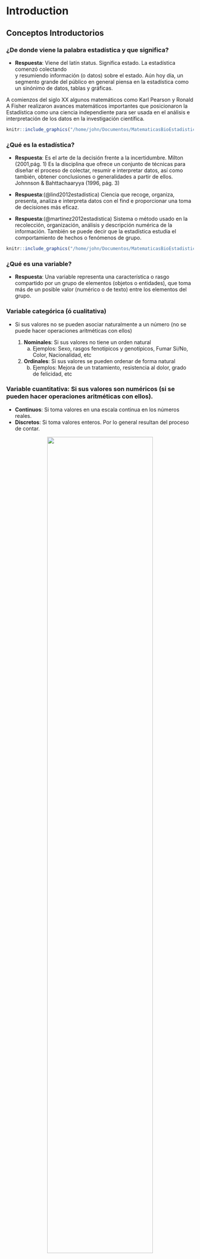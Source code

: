 # Introduction {#intro}

## Conceptos Introductorios

### **¿De donde viene la palabra estadı́stica y que significa?**
  + **Respuesta**:
    Viene del latı́n status.
    Significa estado.
    La estadı́stica comenzó colectando  
    y resumiendo información (o datos) sobre el estado.
    Aún hoy dı́a, un segmento grande del
    público en general piensa en la
    estadı́stica como un sinónimo de datos,
    tablas y gráficas.


A comienzos del siglo XX algunos matemáticos como Karl Pearson
y Ronald A Fisher realizaron avances matemáticos importantes que
posicionaron la Estadı́stica como una ciencia independiente para
ser usada en el análisis e interpretación de los datos en la
investigación cientı́fica.



```r
knitr::include_graphics("/home/john/Documentos/MatematicasBioEstadisticaV1/BioestadisticaUnoUCES2021/images/EstadisticaColeccion1.jpg")
```


### **¿Qué es la estadística?**
  + **Respuesta**:
  Es el arte de la decisión frente a la
incertidumbre.
Milton (2001,pág. 1)
Es la disciplina que ofrece un conjunto
de técnicas para diseñar el proceso de
colectar, resumir e interpretar datos, ası́
como también, obtener conclusiones o
generalidades a partir de ellos.
Johnnson & Bahttachaaryya (1996,
pág. 3)

   + **Respuesta**:(@lind2012estadistica)
 Ciencia que recoge, organiza, presenta, analiza e interpreta datos con el find e proporcionar una toma
 de decisiones más eficaz.


   + **Respuesta**:(@martinez2012estadistica)
 Sistema o método usado en la recolección, organización, análisis y descripción numérica de la información. También se puede decir que la estadística estudia el comportamiento de hechos o fenómenos de grupo.

```r
knitr::include_graphics("/home/john/Documentos/MatematicasBioEstadisticaV1/BioestadisticaUnoUCES2021/images/TIPOSDEVARIABLE1.jpg")
```

### **¿Qué es una variable?**
  + **Respuesta**:
     Una variable representa una
caracterı́stica o rasgo compartido por un
grupo de elementos (objetos o
entidades), que toma más de un posible
valor (numérico o de texto) entre los
elementos del grupo.





### **Variable categórica (ó cualitativa)**
  + Si sus valores no se pueden asociar naturalmente a un número
(no se puede hacer operaciones aritméticas con ellos)

    1. **Nominales**: Si sus valores no tiene un orden natural
        a. Ejemplos: Sexo, rasgos fenotípicos y genotípicos, Fumar Si/No, Color, Nacionalidad, etc

    2. **Ordinales**: Si sus valores se pueden ordenar de forma natural
        b. Ejemplos: Mejora de un tratamiento, resistencia al dolor, grado de felicidad, etc

### **Variable cuantitativa**: Si sus valores son numéricos (si se pueden hacer operaciones aritméticas con ellos).
  + **Continuos**: Si toma valores en una escala continua en los números reales.
  + **Discretos**: Si toma valores enteros. Por lo general resultan del proceso de contar.


<center>![](/home/john/Documentos/MatematicasBioEstadisticaV1/BioestadisticaUnoUCES2021/images/GRAFIACAtipodeVariables2.jpg){width=75%}</center>


### **¿Qué es un dato?**
  + **Respuesta**:
  Un dato es el resultado de realizar una
observación o medición sobre un
elemento del grupo de interés. Se puede
tener un dato en una sola variable o en
más de una variable.

El término en plural datos o conjuntos
de datos hace referencia al conjunto de
observaciones realizadas sobre cada uno
de los elementos del grupo de interés


### **¿Qué es una unidad de observación?**
  + **Respuesta**: Es un elemento ó persona a la cual se le miden una (ó más) variables sobre ella.


### **¿Qué es una población?**
  + **Respuesta**: Una población es la colección entera de
unidades de observación que se desea
estudiar.
Por lo general, tal colección esta
definida por ciertas condiciones fı́sicas,
biológicas, espaciales o temporales
establecidas por los objetivos de la
investigación.
En muchas ocasiones, las poblaciones
son demasiado grandes o incluso
infinitas

### **¿Qué es una muestra?**
  + **Respuesta**: Una muestra es un subconjunto de
elementos de la población. La muestra
se obtiene para generalizar a toda la
población lo observado en la muestra.
Cualidades de la muestra

      a. Representativa de toda la población
      b. Tomada al azar (es decir todos los elementos de la población tienen la misma probabilidad)


```r
knitr::include_graphics("/home/john/Documentos/MatematicasBioEstadisticaV1/BioestadisticaUnoUCES2021/images/GRAFICOresumenPresentacionDatos.jpg")
```

